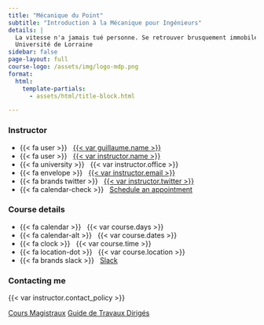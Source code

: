 ```yaml
---
title: "Mécanique du Point"
subtitle: "Introduction à la Mécanique pour Ingénieurs"
details: |
  La vitesse n'a jamais tué personne. Se retrouver brusquement immobile, c'est ça qui vous tue. - Jeremy Clarkson, *Top Gear*<br>
  Université de Lorraine
sidebar: false
page-layout: full
course-logo: /assets/img/logo-mdp.png
format:
  html:
    template-partials:
      - assets/html/title-block.html

---
```



:::: {.hero-banner}


::: {.content-block}

::: {.hero-text}



::: {.grid .course-details}

::: {.g-col-12 .g-col-sm-6 .g-col-md-4}
### Instructor

- {{< fa user >}} &nbsp; [{{< var guillaume.name >}}]({{< var instructor.url >}})
- {{< fa user >}} &nbsp; [{{< var instructor.name >}}]({{< var instructor.url >}})
- {{< fa university >}} &nbsp; {{< var instructor.office >}}
- {{< fa envelope >}} &nbsp; <a href="mailto:{{< var instructor.email >}}">{{< var instructor.email >}}</a>
- {{< fa brands twitter >}} &nbsp; [{{< var instructor.twitter >}}](https://www.twitter.com/{{< var instructor.twitter >}})
- {{< fa calendar-check >}} &nbsp; [Schedule an appointment]({{< var instructor.appointment_url >}})
:::

::: {.g-col-12 .g-col-sm-6 .g-col-md-4}
### Course details

- {{< fa calendar >}} &nbsp; {{< var course.days >}}
- {{< fa calendar-alt >}} &nbsp; {{< var course.dates >}}
- {{< fa clock >}} &nbsp; {{< var course.time >}}
- {{< fa location-dot >}} &nbsp; {{< var course.location >}}
- {{< fa brands slack >}} &nbsp; [Slack]({{< var course.slack >}})
:::

::: {.g-col-12 .g-col-md-4 .contact-policy}
### Contacting me

{{< var instructor.contact_policy >}}
:::

:::


::: {.hero-buttons}
[Cours Magistraux](CM/){.btn-action-primary .btn-action .btn .btn-success .btn-lg role="button"}
[Guide de Travaux Dirigés](TD/){#btn-guide .btn-action .btn .btn-info .btn-lg role="button"}
::: 
:::

::: {.hero-animation}


:::

:::


::::
